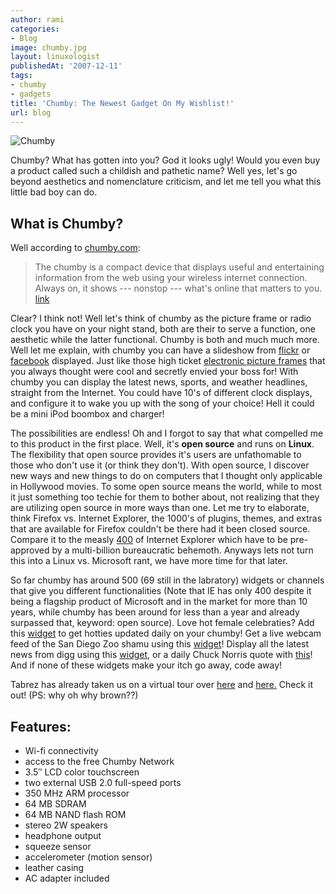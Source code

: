 ```yaml
---
author: rami
categories:
- Blog
image: chumby.jpg
layout: linuxologist
publishedAt: '2007-12-11'
tags:
- chumby
- gadgets
title: 'Chumby: The Newest Gadget On My Wishlist!'
url: blog
---
```


![Chumby](/assets/images/content/blog/chumby.jpg)

Chumby? What has gotten into you? God it looks ugly! Would you even buy a product called such a childish and pathetic name? Well yes, let's go beyond aesthetics and nomenclature criticism, and let me tell you what this little bad boy can do.

## What is Chumby?

Well according to [chumby.com](http://www.chumby.com "chumby.com"):

> The chumby is a compact device that displays useful and entertaining information from the web using your wireless internet connection. Always on, it shows --- nonstop --- what's online that matters to you. [link](http://docs.google.com/File?id=ddfbqn27_8gntxfsfh)

Clear? I think not! Well let's think of chumby as the picture frame or radio clock you have on your night stand, both are their to serve a function, one aesthetic while the latter functional. Chumby is both and much much more. Well let me explain, with chumby you can have a slideshow from [flickr](http://www.flickr.com) or [facebook](http://www.facebook.com) displayed. Just like those high ticket [electronic picture frames](http://www.nextag.com/Spectrum-Digita-MemoryVue-MV800-508584171/prices-html?nxtg=a47e0a24051a-0F95EF9F15560DE1 "electronic picture frames") that you always thought were cool and secretly envied your boss for! With chumby you can display the latest news, sports, and weather headlines, straight from the Internet. You could have 10's of different clock displays, and configure it to wake you up with the song of your choice! Hell it could be a mini iPod boombox and charger!


The possibilities are endless! Oh and I forgot to say that what compelled me to this product in the first place. Well, it's **open source** and runs on **Linux**. The flexibility that open source provides it's users are unfathomable to those who don't use it (or think they don't). With open source, I discover new ways and new things to do on computers that I thought only applicable in Hollywood movies. To some open source means the world, while to most it just something too techie for them to bother about, not realizing that they are utilizing open source in more ways than one. Let me try to elaborate, think Firefox vs. Internet Explorer, the 1000's of plugins, themes, and extras that are available for Firefox couldn't be there had it been closed source. Compare it to the measly [400](http://www.windowsmarketplace.com/results.aspx?text=internet+explorer+plugins&tabid=1&path=c1%23%23-1%23%23-1%7e%7eq696e7465726e6574206578706c6f72657220706c7567696e73%7e%7enc3500%23%235%23%23bm&bcatid=3500 "400") of Internet Explorer which have to be pre-approved by a multi-billion bureaucratic behemoth. Anyways lets not turn this into a Linux vs. Microsoft rant, we have more time for that later. 

So far chumby has around 500 (69 still in the labratory) widgets or channels that give you different functionalities (Note that IE has only 400 despite it being a flagship product of Microsoft and in the market for more than 10 years, while chumby has been around for less than a year and already surpassed that, keyword: open source). Love hot female celebraties? Add this [widget](http://www.chumby.com/guide/AB5BD1F6-8725-11DC-ADDE-0030488E34F8/widget) to get hotties updated daily on your chumby! Get a live webcam feed of the San Diego Zoo shamu using this [widget](http://www.chumby.com/guide/1544E1D6-7BC5-11DD-B01D-001E681DF646/widget)! Display all the latest news from digg using this [widget](http://www.chumby.com/guide/EFAC1652-2F35-11DB-8753-001372292121/widget), or a daily Chuck Norris quote with [this](http://www.chumby.com/guide/A7228412-6BCE-11DC-9FAD-0030488CBE0D/widget)! And if none of these widgets make your itch go away, code away!

Tabrez has already taken us on a virtual tour over [here](http://beans.seartipy.com/2007/11/30/unboxing-chumby-and-my-first-impressions/ "here") and [here.](http://beans.seartipy.com/2007/12/02/five-interesting-ways-of-using-a-chumby-that-might-make-you-buy-it/ "here.") Check it out! (PS: why oh why brown??)

Features:
--------

- Wi-fi connectivity 
- access to the free Chumby Network 
- 3.5″ LCD color touchscreen 
- two external USB 2.0 full-speed ports 
- 350 MHz ARM processor 
- 64 MB SDRAM 
- 64 MB NAND flash ROM 
- stereo 2W speakers 
- headphone output 
- squeeze sensor 
- accelerometer (motion sensor) 
- leather casing 
- AC adapter included